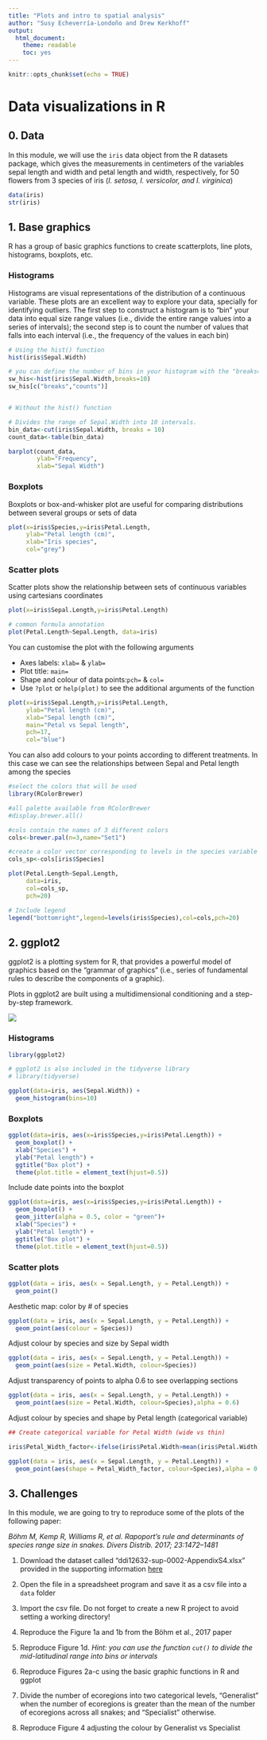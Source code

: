 ```yaml
---
title: "Plots and intro to spatial analysis"
author: "Susy Echeverría-Londoño and Drew Kerkhoff"
output: 
  html_document: 
    theme: readable
    toc: yes
---
```


```r
knitr::opts_chunk$set(echo = TRUE)
```

# Data visualizations in R

## 0. Data 

In this module, we will use the `iris` data object from the R datasets package, which gives the measurements in centimeters of the variables sepal length and width and petal length and width, respectively, for 50 flowers from 3 species of iris (_I. setosa, I. versicolor, and I. virginica_)

```r
data(iris)
str(iris)
```

## 1. Base graphics

R has a group of basic graphics functions to create scatterplots, line plots, histograms, boxplots, etc. 

### Histograms

Histograms are visual representations of the distribution of a continuous variable. These plots are an excellent way to explore your data, specially for identifying outliers. The first step to construct a histogram is to "bin" your data into equal size range values (i.e., divide the entire range values into a series of intervals); the second step is to count the number of values that falls into each interval (i.e., the frequency of the values in each bin)

```r
# Using the hist() function
hist(iris$Sepal.Width)

# you can define the number of bins in your histogram with the "breaks=" argument"
sw_his<-hist(iris$Sepal.Width,breaks=10)
sw_his[c("breaks","counts")]


# Without the hist() function

# Divides the range of Sepal.Width into 10 intervals. 
bin_data<-cut(iris$Sepal.Width, breaks = 10)
count_data<-table(bin_data)

barplot(count_data,
        ylab="Frequency",
        xlab="Sepal Width")
```

### Boxplots 

Boxplots or box-and-whisker plot are useful for comparing distributions between several groups or sets of data

```r

plot(x=iris$Species,y=iris$Petal.Length,
     ylab="Petal length (cm)",
     xlab="Iris species",
     col="grey")

```


### Scatter plots

Scatter plots show the relationship between sets of continuous variables using cartesians coordinates

```r

plot(x=iris$Sepal.Length,y=iris$Petal.Length)

# common formula annotation
plot(Petal.Length~Sepal.Length, data=iris)
```

You can customise the plot with the following arguments

  * Axes labels: `xlab=` & `ylab=`
  * Plot title: `main=`
  * Shape and colour of data points:`pch=` & `col=`
  * Use `?plot` or `help(plot)` to see the additional arguments of the function

```r

plot(x=iris$Sepal.Length,y=iris$Petal.Length,
     ylab="Petal length (cm)",
     xlab="Sepal length (cm)",
     main="Petal vs Sepal length", 
     pch=17,
     col="blue")

```

You can also add colours to your points according to different treatments. In this case we can see the relationships between Sepal and Petal length among the species

```r
#select the colors that will be used
library(RColorBrewer)

#all palette available from RColorBrewer
#display.brewer.all() 

#cols contain the names of 3 different colors
cols<-brewer.pal(n=3,name="Set1")

#create a color vector corresponding to levels in the species variable in the iris dataset
cols_sp<-cols[iris$Species]

plot(Petal.Length~Sepal.Length, 
     data=iris, 
     col=cols_sp,
     pch=20)

# Include legend
legend("bottomright",legend=levels(iris$Species),col=cols,pch=20)
```


## 2. ggplot2

ggplot2 is a plotting system for R, that provides a powerful model of graphics based on the "grammar of graphics" (i.e., series of fundamental rules to describe the components of a graphic). 

Plots in ggplot2 are built using a multidimensional conditioning and a step-by-step framework.

![](./figs/ggplot_intro1.png)


### Histograms

```r
library(ggplot2)

# ggplot2 is also included in the tidyverse library
# library(tidyverse)

ggplot(data=iris, aes(Sepal.Width)) + 
  geom_histogram(bins=10)

```

### Boxplots

```r

ggplot(data=iris, aes(x=iris$Species,y=iris$Petal.Length)) +
  geom_boxplot() +
  xlab("Species") +
  ylab("Petal length") +
  ggtitle("Box plot") +
  theme(plot.title = element_text(hjust=0.5))

```

Include date points into the boxplot

```r
ggplot(data=iris, aes(x=iris$Species,y=iris$Petal.Length)) +
  geom_boxplot() +
  geom_jitter(alpha = 0.5, color = "green")+
  xlab("Species") +
  ylab("Petal length") +
  ggtitle("Box plot") +
  theme(plot.title = element_text(hjust=0.5))

```


### Scatter plots

```r


ggplot(data = iris, aes(x = Sepal.Length, y = Petal.Length)) +
  geom_point()


```

Aesthetic map: color by # of species

```r
ggplot(data = iris, aes(x = Sepal.Length, y = Petal.Length)) +
  geom_point(aes(colour = Species))
```

Adjust colour by species and size by Sepal width

```r
ggplot(data = iris, aes(x = Sepal.Length, y = Petal.Length)) +
  geom_point(aes(size = Petal.Width, colour=Species))
```

Adjust transparency of points to alpha 0.6 to see overlapping sections

```r
ggplot(data = iris, aes(x = Sepal.Length, y = Petal.Length)) +
  geom_point(aes(size = Petal.Width, colour=Species),alpha = 0.6)
```

Adjust colour by species and shape by Petal length (categorical variable)

```r
## Create categorical variable for Petal Width (wide vs thin)

iris$Petal_Width_factor<-ifelse(iris$Petal.Width>mean(iris$Petal.Width), "Wide","Thin")

ggplot(data = iris, aes(x = Sepal.Length, y = Petal.Length)) +
  geom_point(aes(shape = Petal_Width_factor, colour=Species),alpha = 0.6, size=4)
```

## 3. Challenges

In this module, we are going to try to reproduce some of the plots of the following paper: 

*Böhm M, Kemp R, Williams R, et al. Rapoport's rule and determinants of species range size in snakes. Divers Distrib. 2017; 23:1472–1481*

1. Download the dataset called "ddi12632-sup-0002-AppendixS4.xlsx" provided in the supporting information [here](https://doi.org/10.1111/ddi.12632)

2. Open the file in a spreadsheet program and save it as a csv file into a `data` folder

3. Import the csv file. Do not forget to create a new R project to avoid setting a working directory!

4. Reproduce the Figure 1a and 1b from the Böhm et al., 2017 paper 

5. Reproduce Figure 1d. *Hint: you can use the function `cut()` to divide the mid-latitudinal range into bins or intervals*

6. Reproduce Figures 2a-c using the basic graphic functions in R and ggplot

7. Divide the number of ecoregions into two categorical levels, "Generalist" when the number of ecoregions is greater than the mean of the number of ecoregions across all snakes; and "Specialist" otherwise. 

8. Reproduce Figure 4 adjusting the colour by Generalist vs Specialist
